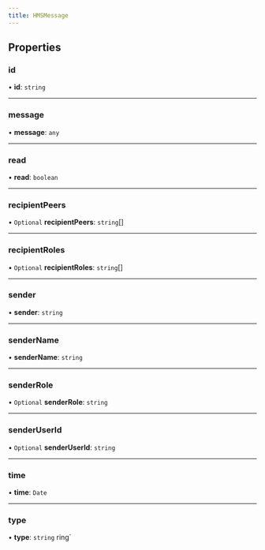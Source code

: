 ```yaml
---
title: HMSMessage
---
```


## Properties

### id

• **id**: `string`

---

### message

• **message**: `any`

---

### read

• **read**: `boolean`

---

### recipientPeers

• `Optional` **recipientPeers**: `string`[]

---

### recipientRoles

• `Optional` **recipientRoles**: `string`[]

---

### sender

• **sender**: `string`

---

### senderName

• **senderName**: `string`

---

### senderRole

• `Optional` **senderRole**: `string`

---

### senderUserId

• `Optional` **senderUserId**: `string`

---

### time

• **time**: `Date`

---

### type

• **type**: `string`
ring`
